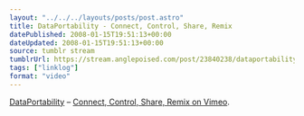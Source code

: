 ```yaml
---
layout: "../../../layouts/posts/post.astro"
title: DataPortability - Connect, Control, Share, Remix
datePublished: 2008-01-15T19:51:13+00:00
dateUpdated: 2008-01-15T19:51:13+00:00
source: tumblr stream
tumblrUrl: https://stream.anglepoised.com/post/23840238/dataportability-connect-control-share-remix
tags: ["linklog"]
format: "video"
---
```



<Vimeo id="https://vimeo.com/610179" />

[DataPortability][1] &#8211; [Connect, Control, Share, Remix on Vimeo][2].

[1]: http://dataportability.org/
[2]: https://vimeo.com/610179
